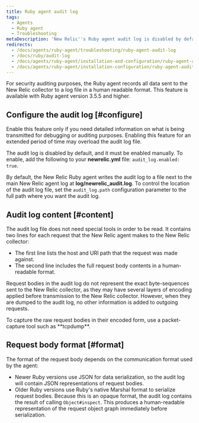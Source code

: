 ```yaml
---
title: Ruby agent audit log
tags:
  - Agents
  - Ruby agent
  - Troubleshooting
metaDescription: 'New Relic''s Ruby agent audit log is disabled by default. To enable it in your newrelic.yml file, add audit_log. enabled: true.'
redirects:
  - /docs/agents/ruby-agent/troubleshooting/ruby-agent-audit-log
  - /docs/ruby/audit-log
  - /docs/agents/ruby-agent/installation-and-configuration/ruby-agent-audit-log
  - /docs/agents/ruby-agent/installation-configuration/ruby-agent-audit-log
---
```


For security auditing purposes, the Ruby agent records all data sent to the New Relic collector to a log file in a human readable format. This feature is available with Ruby agent version 3.5.5 and higher.

## Configure the audit log [#configure]

<Callout variant="caution">
  Enable this feature only if you need detailed information on what is being transmitted for debugging or auditing purposes. Enabling this feature for an extended period of time may overload the audit log file.
</Callout>

The audit log is disabled by default, and it must be enabled manually. To enable, add the following to your **newrelic.yml** file: `audit_log.enabled: true`.

By default, the New Relic Ruby agent writes the audit log to a file next to the main New Relic agent log at **log/newrelic_audit.log**. To control the location of the audit log file, set the `audit_log.path` configuration parameter to the full path where you want the audit log.

## Audit log content [#content]

The audit log file does not need special tools in order to be read. It contains two lines for each request that the New Relic agent makes to the New Relic collector:

* The first line lists the host and URI path that the request was made against.
* The second line includes the full request body contents in a human-readable format.

Request bodies in the audit log do not represent the exact byte-sequences sent to the New Relic collector, as they may have several layers of encoding applied before transmission to the New Relic collector. However, when they are dumped to the audit log, no other information is added to outgoing requests.

<Callout variant="tip">
  To capture the raw request bodies in their encoded form, use a packet-capture tool such as **tcpdump**.
</Callout>

## Request body format [#format]

The format of the request body depends on the communication format used by the agent:

* Newer Ruby versions use JSON for data serialization, so the audit log will contain JSON representations of request bodies.
* Older Ruby versions use Ruby's native Marshal format to serialize request bodies. Because this is an opaque format, the audit log contains the result of calling `Object#inspect`. This produces a human-readable representation of the request object graph immediately before serialization.
